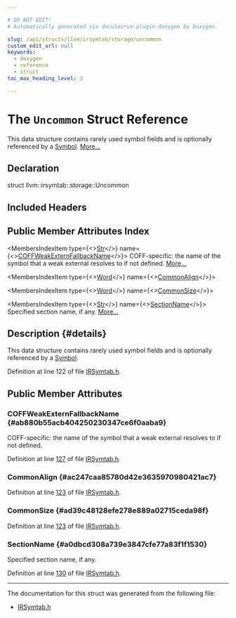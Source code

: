 ```yaml
---

# DO NOT EDIT!
# Automatically generated via docusaurus-plugin-doxygen by Doxygen.

slug: /api/structs/llvm/irsymtab/storage/uncommon
custom_edit_url: null
keywords:
  - doxygen
  - reference
  - struct
toc_max_heading_level: 3

---
```





# The `Uncommon` Struct Reference

<DoxygenPage pluginConfig={pluginConfig}>

This data structure contains rarely used symbol fields and is optionally referenced by a <a href="/docs/api/structs/llvm/irsymtab/storage/symbol">Symbol</a>. <a href="#details">More...</a>

## Declaration

<CodeBlock>struct llvm::irsymtab::storage::Uncommon</CodeBlock>

## Included Headers

<IncludesList>
<IncludesListItem
  filePath="llvm/Object/IRSymtab.h"
  permalink="/docs/api/files/include/include/llvm/include/llvm/object/irsymtab-h"
  isLocal="true" />
</IncludesList>

## Public Member Attributes Index

<MembersIndex>

<MembersIndexItem
  type={<><a href="/docs/api/structs/llvm/irsymtab/storage/str">Str</a></>}
  name={<><a href="#ab880b55acb404250230347ce6f0aaba9">COFFWeakExternFallbackName</a></>}>
COFF-specific: the name of the symbol that a weak external resolves to if not defined. <a href="#ab880b55acb404250230347ce6f0aaba9">More...</a>
</MembersIndexItem>

<MembersIndexItem
  type={<><a href="/docs/api/namespaces/llvm/irsymtab/storage/#ad2b23175625fe2187c025e9f539189a1">Word</a></>}
  name={<><a href="#ac247caa85780d42e3635970980421ac7">CommonAlign</a></>}>
</MembersIndexItem>

<MembersIndexItem
  type={<><a href="/docs/api/namespaces/llvm/irsymtab/storage/#ad2b23175625fe2187c025e9f539189a1">Word</a></>}
  name={<><a href="#ad39c48128efe278e889a02715ceda98f">CommonSize</a></>}>
</MembersIndexItem>

<MembersIndexItem
  type={<><a href="/docs/api/structs/llvm/irsymtab/storage/str">Str</a></>}
  name={<><a href="#a0dbcd308a739e3847cfe77a83f1f1530">SectionName</a></>}>
Specified section name, if any. <a href="#a0dbcd308a739e3847cfe77a83f1f1530">More...</a>
</MembersIndexItem>

</MembersIndex>

## Description {#details}

This data structure contains rarely used symbol fields and is optionally referenced by a <a href="/docs/api/structs/llvm/irsymtab/storage/symbol">Symbol</a>.

Definition at line 122 of file <a href="/docs/api/files/include/include/llvm/include/llvm/object/irsymtab-h">IRSymtab.h</a>.

<SectionDefinition>

## Public Member Attributes

### COFFWeakExternFallbackName {#ab880b55acb404250230347ce6f0aaba9}

<MemberDefinition
  prototype="Str llvm::irsymtab::storage::Uncommon::COFFWeakExternFallbackName">
COFF-specific: the name of the symbol that a weak external resolves to if not defined.

Definition at line <a href="/docs/api/files/include/include/llvm/include/llvm/object/irsymtab-h/#l00127">127</a> of file <a href="/docs/api/files/include/include/llvm/include/llvm/object/irsymtab-h">IRSymtab.h</a>.
</MemberDefinition>

### CommonAlign {#ac247caa85780d42e3635970980421ac7}

<MemberDefinition
  prototype="Word llvm::irsymtab::storage::Uncommon::CommonAlign">

Definition at line <a href="/docs/api/files/include/include/llvm/include/llvm/object/irsymtab-h/#l00123">123</a> of file <a href="/docs/api/files/include/include/llvm/include/llvm/object/irsymtab-h">IRSymtab.h</a>.
</MemberDefinition>

### CommonSize {#ad39c48128efe278e889a02715ceda98f}

<MemberDefinition
  prototype="Word llvm::irsymtab::storage::Uncommon::CommonSize">

Definition at line <a href="/docs/api/files/include/include/llvm/include/llvm/object/irsymtab-h/#l00123">123</a> of file <a href="/docs/api/files/include/include/llvm/include/llvm/object/irsymtab-h">IRSymtab.h</a>.
</MemberDefinition>

### SectionName {#a0dbcd308a739e3847cfe77a83f1f1530}

<MemberDefinition
  prototype="Str llvm::irsymtab::storage::Uncommon::SectionName">
Specified section name, if any.

Definition at line <a href="/docs/api/files/include/include/llvm/include/llvm/object/irsymtab-h/#l00130">130</a> of file <a href="/docs/api/files/include/include/llvm/include/llvm/object/irsymtab-h">IRSymtab.h</a>.
</MemberDefinition>

</SectionDefinition>

<hr/>

The documentation for this struct was generated from the following file:

<ul>
<li><a href="/docs/api/files/include/include/llvm/include/llvm/object/irsymtab-h">IRSymtab.h</a></li>
</ul>

</DoxygenPage>

